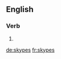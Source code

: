 ==English==

===Verb===
{{head|en|verb form}}

# {{en-third-person singular of|skype}}

[[de:skypes]]
[[fr:skypes]]
